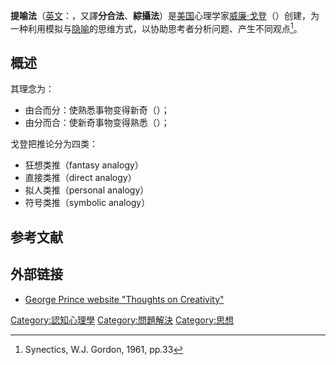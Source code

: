 '''提喻法'''（[[英文|英文]]：{{lang|en|Synectics}}，又譯'''分合法'''、'''綜攝法'''）是[[美国|美国]]心理学家[[威廉·戈登|威廉·戈登]]（{{lang|en|William J. J. Gordon}}）创建，为一种利用模拟与[[隐喻|隐喻]]的思维方式，以协助思考者分析问题、产生不同观点<ref>Synectics, W.J. Gordon, 1961, pp.33</ref>。

==概述==
其理念为：
*由合而分：使熟悉事物变得新奇（{{lang|en|making the familiar strange}}）；
*由分而合：使新奇事物变得熟悉（{{lang|en|making the strange familiar}}）；

戈登把推论分为四类：
*狂想类推（fantasy analogy）
*直接类推（direct analogy）
*拟人类推（personal analogy）
*符号类推（symbolic analogy）

==参考文献==
<div class="references-small">
<references></references>
</div>

== 外部链接 ==
*[https://web.archive.org/web/20100324124341/http://www.georgemprince.com/ George Prince website "Thoughts on Creativity"]

[[Category:認知心理學|Category:認知心理學]]
[[Category:問題解決|Category:問題解決]]
[[Category:思想|Category:思想]]

{{心理学小作品}}